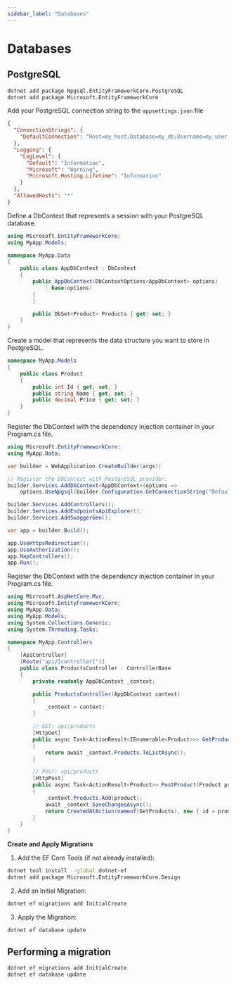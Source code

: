 ```yaml
---
sidebar_label: "Databases"
---
```



# Databases

## PostgreSQL

```bash
dotnet add package Npgsql.EntityFrameworkCore.PostgreSQL
dotnet add package Microsoft.EntityFrameworkCore
```

<Tabs>

<TabItem value="Configure">

Add your PostgreSQL connection string to the `appsettings.json` file

```json title="appsettings.json"
{
  "ConnectionStrings": {
    "DefaultConnection": "Host=my_host;Database=my_db;Username=my_user;Password=my_pw"
  },
  "Logging": {
    "LogLevel": {
      "Default": "Information",
      "Microsoft": "Warning",
      "Microsoft.Hosting.Lifetime": "Information"
    }
  },
  "AllowedHosts": "*"
}
```

</TabItem>

<TabItem value="Create DB Context">

Define a DbContext that represents a session with your PostgreSQL database.

```csharp title="AppDbContext.cs"
using Microsoft.EntityFrameworkCore;
using MyApp.Models;

namespace MyApp.Data
{
    public class AppDbContext : DbContext
    {
        public AppDbContext(DbContextOptions<AppDbContext> options)
            : base(options)
        {
        }

        public DbSet<Product> Products { get; set; }
    }
}
```

</TabItem>

<TabItem value="Define Model">

Create a model that represents the data structure you want to store in PostgreSQL.

```csharp title="Product.cs"
namespace MyApp.Models
{
    public class Product
    {
        public int Id { get; set; }
        public string Name { get; set; }
        public decimal Price { get; set; }
    }
}
```

</TabItem>

<TabItem value="Configure Service Model">

Register the DbContext with the dependency injection container in your Program.cs file.

```csharp title="Program.cs"
using Microsoft.EntityFrameworkCore;
using MyApp.Data;

var builder = WebApplication.CreateBuilder(args);

// Register the DbContext with PostgreSQL provider.
builder.Services.AddDbContext<AppDbContext>(options =>
    options.UseNpgsql(builder.Configuration.GetConnectionString("DefaultConnection")));

builder.Services.AddControllers();
builder.Services.AddEndpointsApiExplorer();
builder.Services.AddSwaggerGen();

var app = builder.Build();

app.UseHttpsRedirection();
app.UseAuthorization();
app.MapControllers();
app.Run();
```

</TabItem>

<TabItem value="Use DbContext">

Register the DbContext with the dependency injection container in your Program.cs file.

```csharp title="ProductsController.cs"
using Microsoft.AspNetCore.Mvc;
using Microsoft.EntityFrameworkCore;
using MyApp.Data;
using MyApp.Models;
using System.Collections.Generic;
using System.Threading.Tasks;

namespace MyApp.Controllers
{
    [ApiController]
    [Route("api/[controller]")]
    public class ProductsController : ControllerBase
    {
        private readonly AppDbContext _context;

        public ProductsController(AppDbContext context)
        {
            _context = context;
        }

        // GET: api/products
        [HttpGet]
        public async Task<ActionResult<IEnumerable<Product>>> GetProducts()
        {
            return await _context.Products.ToListAsync();
        }

        // POST: api/products
        [HttpPost]
        public async Task<ActionResult<Product>> PostProduct(Product product)
        {
            _context.Products.Add(product);
            await _context.SaveChangesAsync();
            return CreatedAtAction(nameof(GetProducts), new { id = product.Id }, product);
        }
    }
}

```

</TabItem>

</Tabs>
 
**Create and Apply Migrations**

1. Add the EF Core Tools (if not already installed):

```bash
dotnet tool install --global dotnet-ef
dotnet add package Microsoft.EntityFrameworkCore.Design
```

2. Add an Initial Migration:

```bash
dotnet ef migrations add InitialCreate
```

3. Apply the Migration:

```bash
dotnet ef database update
```

## Performing a migration

```bash
dotnet ef migrations add InitialCreate
dotnet ef database update
```